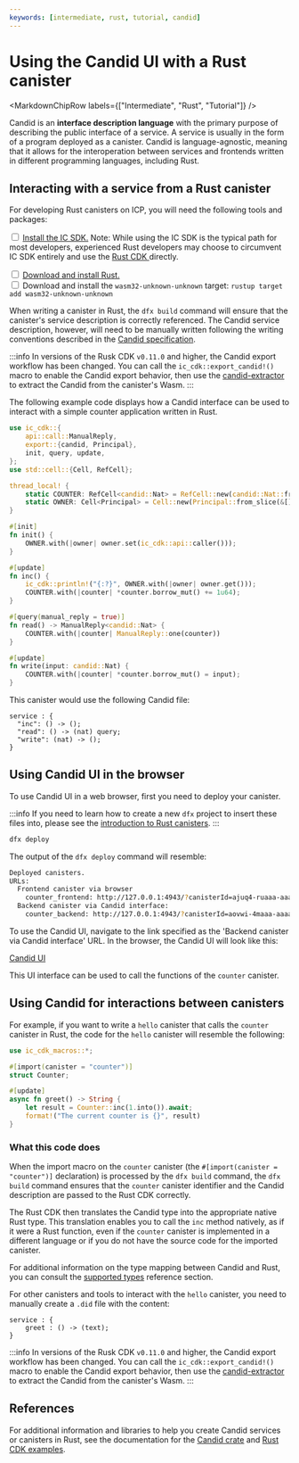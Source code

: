 ```yaml
---
keywords: [intermediate, rust, tutorial, candid]
---
```



# Using the Candid UI with a Rust canister

<MarkdownChipRow labels={["Intermediate", "Rust", "Tutorial"]} />

Candid is an **interface description language** with the primary purpose of describing the public interface of a service. A service is usually in the form of a program deployed as a canister. Candid is language-agnostic, meaning that it allows for the interoperation between services and frontends written in different programming languages, including Rust.

## Interacting with a service from a Rust canister

For developing Rust canisters on ICP, you will need the following tools and packages:

<Tabs>
<TabItem value="prereq" label="Prerequisites" default>

<input type="checkbox"/> <a href="/docs/current/building-apps/getting-started/install">Install the IC SDK.</a> Note: While using the IC SDK is the typical path for most developers, experienced Rust developers may choose to circumvent IC SDK entirely and use the <a href="https://github.com/dfinity/cdk-rs"> Rust CDK </a> directly.
<div>
</div>
<input type="checkbox"/> <a href="https://doc.rust-lang.org/book/ch01-01-installation.html">Download and install Rust.</a>
<div>
</div>
<input type="checkbox"/> Download and install the <code>wasm32-unknown-unknown</code> target: <code>rustup target add wasm32-unknown-unknown</code>

</TabItem>
</Tabs>

When writing a canister in Rust, the `dfx build` command will ensure that the canister's service description is correctly referenced. The Candid service description, however, will need to be manually written following the writing conventions described in the [Candid specification](https://github.com/dfinity/candid/blob/master/spec/Candid.md#core-grammar).

:::info
In versions of the Rusk CDK `v0.11.0` and higher, the Candid export workflow has been changed.
You can call the `ic_cdk::export_candid!()` macro to enable the Candid export behavior, then use the [candid-extractor](https://github.com/dfinity/cdk-rs/tree/main/src/candid-extractor) to extract the Candid from the canister's Wasm.
:::

The following example code displays how a Candid interface can be used to interact with a simple counter application written in Rust.

```rust title="src/counter_backend/src/lib.rs"
use ic_cdk::{
    api::call::ManualReply,
    export::{candid, Principal},
    init, query, update,
};
use std::cell::{Cell, RefCell};

thread_local! {
    static COUNTER: RefCell<candid::Nat> = RefCell::new(candid::Nat::from(0));
    static OWNER: Cell<Principal> = Cell::new(Principal::from_slice(&[]));
}

#[init]
fn init() {
    OWNER.with(|owner| owner.set(ic_cdk::api::caller()));
}

#[update]
fn inc() {
    ic_cdk::println!("{:?}", OWNER.with(|owner| owner.get()));
    COUNTER.with(|counter| *counter.borrow_mut() += 1u64);
}

#[query(manual_reply = true)]
fn read() -> ManualReply<candid::Nat> {
    COUNTER.with(|counter| ManualReply::one(counter))
}

#[update]
fn write(input: candid::Nat) {
    COUNTER.with(|counter| *counter.borrow_mut() = input);
}
```

This canister would use the following Candid file:

```candid title="src/counter_backend/counter_backend.did"
service : {
  "inc": () -> ();
  "read": () -> (nat) query;
  "write": (nat) -> ();
}
```

## Using Candid UI in the browser

To use Candid UI in a web browser, first you need to deploy your canister.

:::info
If you need to learn how to create a new `dfx` project to insert these files into, please see the [introduction to Rust canisters](intro-to-rust.mdx).
:::

```bash
dfx deploy
```

The output of the `dfx deploy` command will resemble:

```bash
Deployed canisters.
URLs:
  Frontend canister via browser
    counter_frontend: http://127.0.0.1:4943/?canisterId=ajuq4-ruaaa-aaaaa-qaaga-cai
  Backend canister via Candid interface:
    counter_backend: http://127.0.0.1:4943/?canisterId=aovwi-4maaa-aaaaa-qaagq-cai&id=a4tbr-q4aaa-aaaaa-qaafq-cai
```

To use the Candid UI, navigate to the link specified as the 'Backend canister via Candid interface' URL. In the browser, the Candid UI will look like this:

[Candid UI](../rust/_attachments/CandidUI.png)

This UI interface can be used to call the functions of the `counter` canister.

## Using Candid for interactions between canisters

For example, if you want to write a `hello` canister that calls the `counter` canister in Rust, the code for the `hello` canister will resemble the following:

``` rust title="src/hello_backend/src/lib.rs"
use ic_cdk_macros::*;

#[import(canister = "counter")]
struct Counter;

#[update]
async fn greet() -> String {
    let result = Counter::inc(1.into()).await;
    format!("The current counter is {}", result)
}
```

### What this code does

When the import macro on the `counter` canister (the `#[import(canister = "counter")]` declaration) is processed by the `dfx build` command, the `dfx build` command ensures that the `counter` canister identifier and the Candid description are passed to the Rust CDK correctly.

The Rust CDK then translates the Candid type into the appropriate native Rust type. This translation enables you to call the `inc` method natively, as if it were a Rust function, even if the `counter` canister is implemented in a different language or if you do not have the source code for the imported canister.

For additional information on the type mapping between Candid and Rust, you can consult the [supported types](/docs/current/specifications/candid-ref) reference section.

For other canisters and tools to interact with the `hello` canister, you need to manually create a `.did` file with the content:

``` candid title="src/hello_backend/hello_backend.did"
service : {
    greet : () -> (text);
}
```

:::info
In versions of the Rusk CDK `v0.11.0` and higher, the Candid export workflow has been changed.
You can call the `ic_cdk::export_candid!()` macro to enable the Candid export behavior, then use the [candid-extractor](https://github.com/dfinity/cdk-rs/tree/main/src/candid-extractor) to extract the Candid from the canister's Wasm.
:::

## References

For additional information and libraries to help you create Candid services or canisters in Rust, see the documentation for the [Candid crate](https://docs.rs/candid/) and [Rust CDK examples](https://github.com/dfinity/cdk-rs/tree/next/examples).